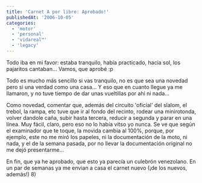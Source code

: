 ```yaml
---
title: 'Carnet A por libre: Aprobado!'
publishedAt: '2006-10-05'
categories:
  - 'motor'
  - 'personal'
  - 'vidareal™'
  - 'legacy'
---
```


Todo iba en mi favor: estaba tranquilo, había practicado, hacia sol, los pajaritos cantaban... Vamos, que aprobé :p

Todo es mucho más sencillo si vas tranquilo, no es que sea una novedad pero si una verdad como una casa... Y eso que en cuanto llegue ya me llamaron, y no tuve tiempo de dar unas vueltillas por ahi ni nada...

Como novedad, comentar que, además del circuito 'oficial' del slalom, el trebol, la rampa, etc tuve que ir al fondo del recinto, rodear una minirotonda, volver dandole caña, subir hasta tercera, reducir a segunda y parar en una línea. Muy fácil, claro, pero eso no lo había vitso yo nunca. Se ve que según el examinador que te toque, la movida cambia al 100%, porque, por ejemplo, este no me miró los papeles, ni la documentación de la moto, ni nada, y el de la semana pasada, por no llevar la documentación original no me dejó presentarme...

En fin, que ya he aprobado, que esto ya parecía un culebrón venezolano. En un par de semanas ya me envian a casa el carnet nuevo (¡de los nuevos, además!) 8)
